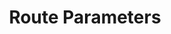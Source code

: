 ---
id: "express_tf_easy_009"
questionType: "TRUE_FALSE"
title: "Route Parameters"
statement: "req.params is used to access route parameters in Express."
difficulty: "EASY"
category: "Express"
correctAnswer: true
explanation: "Route parameters are extracted using req.params."
---